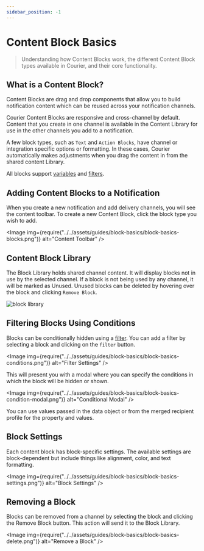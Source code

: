 ```yaml
---
sidebar_position: -1
---
```



# Content Block Basics

> Understanding how Content Blocks work, the different Content Block types available in Courier, and their core functionality.

## What is a Content Block?

Content Blocks are drag and drop components that allow you to build notification content which can be reused across your notification channels.

Courier Content Blocks are responsive and cross-channel by default. Content that you create in one channel is available in the Content Library for use in the other channels you add to a notification. 

A few block types, such as `Text` and `Action Blocks`, have channel or integration specific options or formatting. In these cases, Courier automatically makes adjustments when you drag the content in from the shared content Library.

All blocks support [variables](../using-variables/inserting-variables.mdx) and [filters](../notification-settings/send-conditions.mdx#for-content-blocks).

## Adding Content Blocks to a Notification

When you create a new notification and add delivery channels, you will see the content toolbar. To create a new Content Block, click the block type you wish to add.

<Image
  img={require("../../assets/guides/block-basics/block-basics-blocks.png")}
  alt="Content Toolbar"
/>

## Content Block Library

The Block Library holds shared channel content. It will display blocks not in use by the selected channel. If a block is not being used by any channel, it will be marked as Unused. Unused blocks can be deleted by hovering over the block and clicking `Remove Block`.

<GifWrapper width={920} height={614} caption="Block Library">

![block library](../../assets/guides/block-basics/block-basics-library.gif)

</GifWrapper>

## Filtering Blocks Using Conditions

Blocks can be conditionally hidden using a [filter](../notification-settings/send-conditions.mdx#for-content-blocks). You can add a filter by selecting a block and clicking on the `filter` button.

<Image
  img={require("../../assets/guides/block-basics/block-basics-conditions.png")}
  alt="Filter Settings"
/>

This will present you with a modal where you can specify the conditions in which the block will be hidden or shown.

<Image
  img={require("../../assets/guides/block-basics/block-basics-condition-modal.png")}
  alt="Conditional Modal"
/>

You can use values passed in the data object or from the merged recipient profile for the property and values.

## Block Settings

Each content block has block-specific settings. The available settings are block-dependent but include things like alignment, color, and text formatting.

<Image
  img={require("../../assets/guides/block-basics/block-basics-settings.png")}
  alt="Block Settings"
/>

## Removing a Block

Blocks can be removed from a channel by selecting the block and clicking the Remove Block button. This action will send it to the Block Library.

<Image
  img={require("../../assets/guides/block-basics/block-basics-delete.png")}
  alt="Remove a Block"
/>